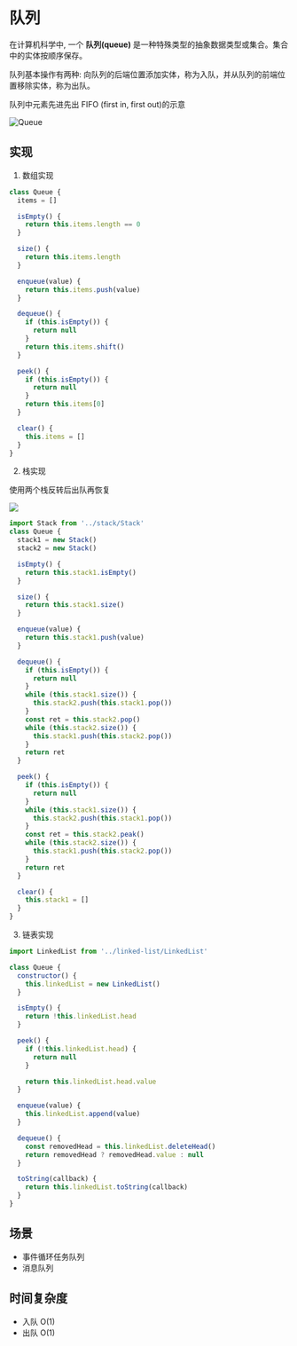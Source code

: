 # 队列

在计算机科学中, 一个 **队列(queue)** 是一种特殊类型的抽象数据类型或集合。集合中的实体按顺序保存。

队列基本操作有两种: 向队列的后端位置添加实体，称为入队，并从队列的前端位置移除实体，称为出队。

队列中元素先进先出 FIFO (first in, first out)的示意

![Queue](https://upload.wikimedia.org/wikipedia/commons/5/52/Data_Queue.svg)

## 实现

1. 数组实现

```js
class Queue {
  items = []

  isEmpty() {
    return this.items.length == 0
  }

  size() {
    return this.items.length
  }

  enqueue(value) {
    return this.items.push(value)
  }

  dequeue() {
    if (this.isEmpty()) {
      return null
    }
    return this.items.shift()
  }

  peek() {
    if (this.isEmpty()) {
      return null
    }
    return this.items[0]
  }

  clear() {
    this.items = []
  }
}
```

2. 栈实现

使用两个栈反转后出队再恢复

![](img/queue.png)

```js
import Stack from '../stack/Stack'
class Queue {
  stack1 = new Stack()
  stack2 = new Stack()

  isEmpty() {
    return this.stack1.isEmpty()
  }

  size() {
    return this.stack1.size()
  }

  enqueue(value) {
    return this.stack1.push(value)
  }

  dequeue() {
    if (this.isEmpty()) {
      return null
    }
    while (this.stack1.size()) {
      this.stack2.push(this.stack1.pop())
    }
    const ret = this.stack2.pop()
    while (this.stack2.size()) {
      this.stack1.push(this.stack2.pop())
    }
    return ret
  }

  peek() {
    if (this.isEmpty()) {
      return null
    }
    while (this.stack1.size()) {
      this.stack2.push(this.stack1.pop())
    }
    const ret = this.stack2.peak()
    while (this.stack2.size()) {
      this.stack1.push(this.stack2.pop())
    }
    return ret
  }

  clear() {
    this.stack1 = []
  }
}
```

3. 链表实现

```js
import LinkedList from '../linked-list/LinkedList'

class Queue {
  constructor() {
    this.linkedList = new LinkedList()
  }

  isEmpty() {
    return !this.linkedList.head
  }

  peek() {
    if (!this.linkedList.head) {
      return null
    }

    return this.linkedList.head.value
  }

  enqueue(value) {
    this.linkedList.append(value)
  }

  dequeue() {
    const removedHead = this.linkedList.deleteHead()
    return removedHead ? removedHead.value : null
  }

  toString(callback) {
    return this.linkedList.toString(callback)
  }
}
```

## 场景

- 事件循环任务队列
- 消息队列

## 时间复杂度

- 入队 O(1)
- 出队 O(1)
